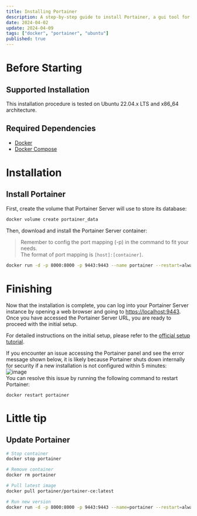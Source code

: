 ```yaml
---
title: Installing Portainer
description: A step-by-step guide to install Portainer, a gui tool for managing docker containers, volumes, images, networks and more
date: 2024-04-02
update: 2024-04-09
tags: ["docker", "portainer", "ubuntu"]
published: true
---
```


# Before Starting

## Supported Installation

This installation procedure is tested on Ubuntu 22.04.x LTS and x86_64 architecture.

## Required Dependencies

- [Docker](/blog/docker/installing_docker_and_docker_compose#install-docker)
- [Docker Compose](/blog/docker/installing_docker_and_docker_compose#install-docker-compose-plugin)

# Installation

## Install Portainer
First, create the volume that Portainer Server will use to store its database:
```bash
docker volume create portainer_data
```
Then, download and install the Portainer Server container:
> Remember to config the port mapping (-p) in the command to fit your needs.  
> The format of port mapping is `[host]:[container]`.
```bash
docker run -d -p 8000:8000 -p 9443:9443 --name portainer --restart=always -v /var/run/docker.sock:/var/run/docker.sock -v portainer_data:/data portainer/portainer-ce:latest
```

# Finishing

Now that the installation is complete, you can log into your Portainer Server instance by opening a web browser and going to [https://localhost:9443](https://localhost:9443).  
Once you have accessed the Portainer Server URL, you are ready to proceed with the initial setup.  

For detailed instructions on the initial setup, please refer to the [official setup tutorial](https://docs.portainer.io/start/install-ce/server/setup).  

If you encounter an issue accessing the Portainer panel and see the error message shown below, it is likely because Portainer shuts down internally for security if a new installation is not configured within 5 minutes:  
![image](https://user-images.githubusercontent.com/75195127/263686335-818dc78f-c775-40a1-8779-3ac2962e9dc4.png)  
You can resolve this issue by running the following command to restart Portainer:
```shell
docker restart portainer
```

# Little tip

## Update Portainer
```zsh
# Stop container
docker stop portainer

# Remove container
docker rm portainer

# Pull latest image
docker pull portainer/portainer-ce:latest

# Run new version
docker run -d -p 8000:8000 -p 9443:9443 --name=portainer --restart=always -v /var/run/docker.sock:/var/run/docker.sock -v portainer_data:/data portainer/portainer-ce:latest
```